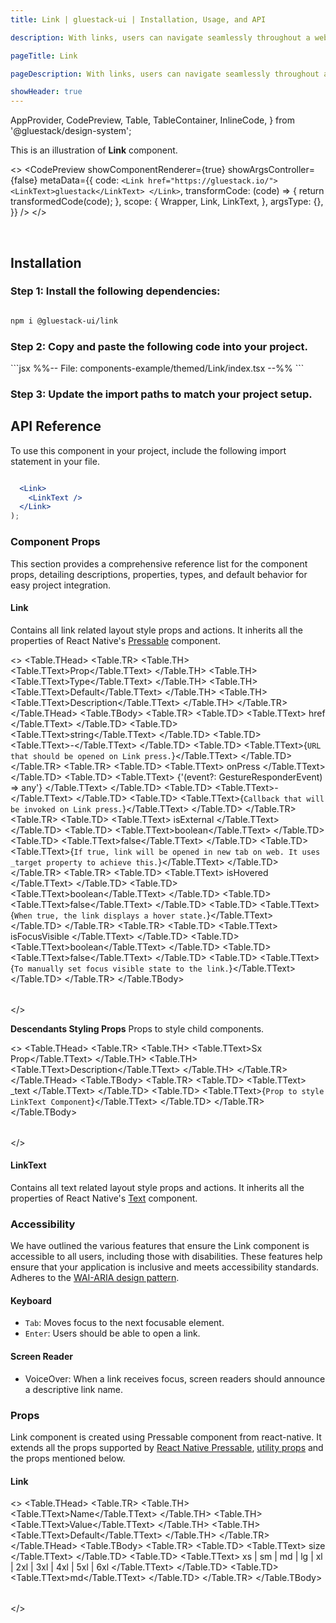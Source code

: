 ```yaml
---
title: Link | gluestack-ui | Installation, Usage, and API

description: With links, users can navigate seamlessly throughout a website. This component has a hyperlinked appearance for a user-friendly experience.

pageTitle: Link

pageDescription: With links, users can navigate seamlessly throughout a website. This component has a hyperlinked appearance for a user-friendly experience.

showHeader: true
---
```



<Meta title="with-gluestack-style/components/Forms/Link" />

  AppProvider,
  CodePreview,
  Table,
  TableContainer,
  InlineCode,
} from '@gluestack/design-system';


This is an illustration of **Link** component.

<>
  <CodePreview
    showComponentRenderer={true}
    showArgsController={false}
    metaData={{
      code: `
      <Link href="https://gluestack.io/">
        <LinkText>gluestack</LinkText>
      </Link>
      `,
      transformCode: (code) => {
        return transformedCode(code);
      },
      scope: {
        Wrapper,
        Link,
        LinkText,
      },
      argsType: {},
    }}
  />
</>

<br />

## Installation

### Step 1: Install the following dependencies:

```bash

npm i @gluestack-ui/link

```

### Step 2: Copy and paste the following code into your project.

<CollapsibleCode>
  ```jsx %%-- File: components-example/themed/Link/index.tsx --%% ```
</CollapsibleCode>

### Step 3: Update the import paths to match your project setup.

## API Reference

To use this component in your project, include the following import statement in your file.

```jsx
```

```jsx
  <Link>
    <LinkText />
  </Link>
);
```

### Component Props

This section provides a comprehensive reference list for the component props, detailing descriptions, properties, types, and default behavior for easy project integration.

#### Link

Contains all link related layout style props and actions.
It inherits all the properties of React Native's [Pressable](https://reactnative.dev/docs/pressable) component.

<>
  <TableContainer>
    <Table>
      <Table.THead>
        <Table.TR>
          <Table.TH>
            <Table.TText>Prop</Table.TText>
          </Table.TH>
          <Table.TH>
            <Table.TText>Type</Table.TText>
          </Table.TH>
          <Table.TH>
            <Table.TText>Default</Table.TText>
          </Table.TH>
          <Table.TH>
            <Table.TText>Description</Table.TText>
          </Table.TH>
        </Table.TR>
      </Table.THead>
      <Table.TBody>
        <Table.TR>
          <Table.TD>
            <Table.TText>
              <InlineCode>href</InlineCode>
            </Table.TText>
          </Table.TD>
          <Table.TD>
            <Table.TText>string</Table.TText>
          </Table.TD>
          <Table.TD>
            <Table.TText>-</Table.TText>
          </Table.TD>
          <Table.TD>
            <Table.TText>{`URL that should be opened on Link press.`}</Table.TText>
          </Table.TD>
        </Table.TR>
        <Table.TR>
          <Table.TD>
            <Table.TText>
              <InlineCode>onPress</InlineCode>
            </Table.TText>
          </Table.TD>
          <Table.TD>
            <Table.TText>
              {'(event?: GestureResponderEvent) => any'}
            </Table.TText>
          </Table.TD>
          <Table.TD>
            <Table.TText>-</Table.TText>
          </Table.TD>
          <Table.TD>
            <Table.TText>{`Callback that will be invoked on Link press.`}</Table.TText>
          </Table.TD>
        </Table.TR>
        <Table.TR>
          <Table.TD>
            <Table.TText>
              <InlineCode>isExternal</InlineCode>
            </Table.TText>
          </Table.TD>
          <Table.TD>
            <Table.TText>boolean</Table.TText>
          </Table.TD>
          <Table.TD>
            <Table.TText>false</Table.TText>
          </Table.TD>
          <Table.TD>
            <Table.TText>{`If true, link will be opened in new tab on web. It uses _target property to achieve this.`}</Table.TText>
          </Table.TD>
        </Table.TR>
        <Table.TR>
          <Table.TD>
            <Table.TText>
              <InlineCode>isHovered</InlineCode>
            </Table.TText>
          </Table.TD>
          <Table.TD>
            <Table.TText>boolean</Table.TText>
          </Table.TD>
          <Table.TD>
            <Table.TText>false</Table.TText>
          </Table.TD>
          <Table.TD>
            <Table.TText>{`When true, the link displays a hover state.`}</Table.TText>
          </Table.TD>
        </Table.TR>
        <Table.TR>
          <Table.TD>
            <Table.TText>
              <InlineCode>isFocusVisible</InlineCode>
            </Table.TText>
          </Table.TD>
          <Table.TD>
            <Table.TText>boolean</Table.TText>
          </Table.TD>
          <Table.TD>
            <Table.TText>false</Table.TText>
          </Table.TD>
          <Table.TD>
            <Table.TText>{`To manually set focus visible state to the link.`}</Table.TText>
          </Table.TD>
        </Table.TR>
      </Table.TBody>
    </Table>
  </TableContainer>
</>

**Descendants Styling Props**
Props to style child components.

<>
  <TableContainer>
    <Table>
      <Table.THead>
        <Table.TR>
          <Table.TH>
            <Table.TText>Sx Prop</Table.TText>
          </Table.TH>
          <Table.TH>
            <Table.TText>Description</Table.TText>
          </Table.TH>
        </Table.TR>
      </Table.THead>
      <Table.TBody>
        <Table.TR>
          <Table.TD>
            <Table.TText>
              <InlineCode>_text</InlineCode>
            </Table.TText>
          </Table.TD>
          <Table.TD>
            <Table.TText>{`Prop to style LinkText Component`}</Table.TText>
          </Table.TD>
        </Table.TR>
      </Table.TBody>
    </Table>
  </TableContainer>
</>

#### LinkText

Contains all text related layout style props and actions. It inherits all the properties of React Native's [Text](https://reactnative.dev/docs/text) component.

### Accessibility

We have outlined the various features that ensure the Link component is accessible to all users, including those with disabilities. These features help ensure that your application is inclusive and meets accessibility standards. Adheres to the [WAI-ARIA design pattern](https://www.w3.org/WAI/ARIA/apg/patterns/link/).

#### Keyboard

- `Tab`: Moves focus to the next focusable element.
- `Enter`: Users should be able to open a link.

#### Screen Reader

- VoiceOver: When a link receives focus, screen readers should announce a descriptive link name.

### Props

Link component is created using Pressable component from react-native. It extends all the props supported by [React Native Pressable](https://reactnative.dev/docs/pressable#props), [utility props](/ui/docs/styling/utility-and-sx-props) and the props mentioned below.

#### Link

<>
  <TableContainer>
    <Table>
      <Table.THead>
        <Table.TR>
          <Table.TH>
            <Table.TText>Name</Table.TText>
          </Table.TH>
          <Table.TH>
            <Table.TText>Value</Table.TText>
          </Table.TH>
          <Table.TH>
            <Table.TText>Default</Table.TText>
          </Table.TH>
        </Table.TR>
      </Table.THead>
      <Table.TBody>
        <Table.TR>
          <Table.TD>
            <Table.TText>
              <InlineCode>size</InlineCode>
            </Table.TText>
          </Table.TD>
          <Table.TD>
            <Table.TText>
              xs | sm | md | lg | xl | 2xl | 3xl | 4xl | 5xl | 6xl
            </Table.TText>
          </Table.TD>
          <Table.TD>
            <Table.TText>md</Table.TText>
          </Table.TD>
        </Table.TR>
      </Table.TBody>
    </Table>
  </TableContainer>
</>

<!--
## Spec Doc

Explore the comprehensive details of the Link in this document, including its implementation details, checklist, and potential future additions. Dive into the thought process behind the component and gain insights into its development journey.

<iframe
  style={{
    borderRadius: '8px',
    border: ' 1px solid rgba(0, 0, 0, 0.1)',
    aspectRatio: 736 / 585,
  }}
  src="https://www.figma.com/embed?embed_host=share&url=https%3A%2F%2Fwww.figma.com%2Fproto%2FNcXOxqKbdnGsLQNex3H76u%2F%25C2%25A0%25F0%259F%2593%259Agluestack-UI-handbook%3Fpage-id%3D5671%253A39182%26type%3Ddesign%26node-id%3D5671-40987%26viewport%3D1063%252C162%252C0.06%26t%3DMz98WWj2BmQkXQjS-1%26scaling%3Dcontain%26starting-point-node-id%3D5671%253A40987%26mode%3Ddesign"
  allowFullScreen
/> -->

<!--

### Customizing the Link

We have a function called `createLink` which can be used to create a custom link component. This function takes in a configuration object which contains the styled components that you want to use for the link. You can refer [gluestack.io/style](/style/docs/getting-started/styled) on how to use styled components.

#### Usage

Default styling of all these components can be found in the `components/core/link` file. For reference, you can view the [source code](https://github.com/gluestack/gluestack-ui/blob/main/packages/themed/src/components/Link) of the styled `Link` components.

```jsx
// import the styles

// import the createLink function

// Understanding the API
const Link = createLink({
  Root,
});

// Using the link component
  <Link href="">
    <LinkText />
  </Link>
);
```

-->
<!--
### How to use Next.js Link

By default, Link component uses an anchor tag on web and pressable on native. If you want to use Next.js Link component on web, you have to create a new styled component for link and map it to Link component. You can also change the already present styled-component for link on the path `./components/core/link/styled-components` in your project. For web specific styling, you can create a file with `.web` extension. For example, if you want to create a custom link component, you can create a file named `Link.tsx` and `Linkweb.tsx` in the same directory. The `.web` file will be used only on web and the `Link.tsx` file will be used on native.

```jsx


// Using the Next Link component
const StyledLink = styled(Link, styling, componentConfig, extendedBaseConfig);

// if some styling are direct props, you can pass them as props in the styling
props: {
  w: 100,
  h: 100,
  borderRadius: '$full',
};

// you can also /style/docs/getting-started/styled to style the component


``` -->
